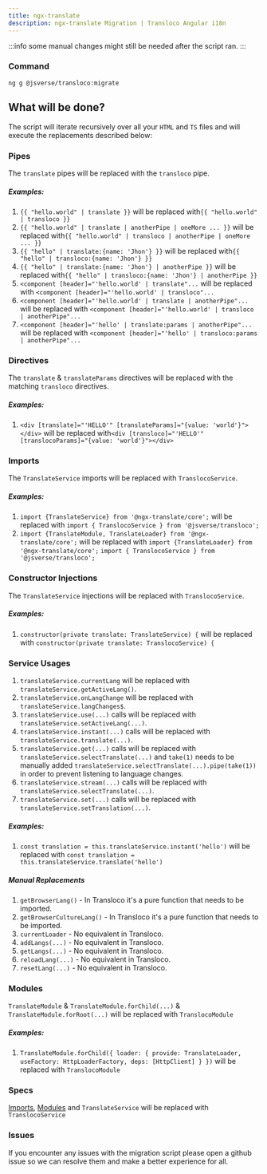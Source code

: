 ```yaml
---
title: ngx-translate
description: ngx-translate Migration | Transloco Angular i18n
---
```


:::info
some manual changes might still be needed after the script ran.
:::

### Command

`ng g @jsverse/transloco:migrate`

## What will be done?

The script will iterate recursively over all your `HTML` and `TS` files and will execute the replacements described below:

### Pipes

The `translate` pipes will be replaced with the `transloco` pipe.

##### Examples:

1. `{{ "hello.world" | translate }}` will be replaced with`{{ "hello.world" | transloco }}`
2. `{{ "hello.world" | translate | anotherPipe | oneMore ... }}` will be replaced with`{{ "hello.world" | transloco | anotherPipe | oneMore ... }}`
3. `{{ "hello" | translate:{name: 'Jhon'} }}` will be replaced with`{{ "hello" | transloco:{name: 'Jhon'} }}`
4. `{{ "hello" | translate:{name: 'Jhon'} | anotherPipe }}` will be replaced with`{{ "hello" | transloco:{name: 'Jhon'} | anotherPipe }}`
5. `<component [header]="'hello.world' | translate"...` will be replaced with `<component [header]="'hello.world' | transloco"...`
6. `<component [header]="'hello.world' | translate | anotherPipe"...` will be replaced with `<component [header]="'hello.world' | transloco | anotherPipe"...`
7. `<component [header]="'hello' | translate:params | anotherPipe"...` will be replaced with `<component [header]="'hello' | transloco:params | anotherPipe"...`

### Directives

The `translate` & `translateParams` directives will be replaced with the matching `transloco` directives.

##### Examples:

1. `<div [translate]="'HELLO'" [translateParams]="{value: 'world'}"></div>` will be replaced with`<div [transloco]="'HELLO'" [translocoParams]="{value: 'world'}"></div>`

### Imports

The `TranslateService` imports will be replaced with `TranslocoService`.

##### Examples:

1. `import {TranslateService} from '@ngx-translate/core';` will be replaced with `import { TranslocoService } from '@jsverse/transloco';`
2. `import {TranslateModule, TranslateLoader} from '@ngx-translate/core';` will be replaced with
   `import {TranslateLoader} from '@ngx-translate/core';`
   `import { TranslocoService } from '@jsverse/transloco';`

### Constructor Injections

The `TranslateService` injections will be replaced with `TranslocoService`.

##### Examples:

1. `constructor(private translate: TranslateService) {` will be replaced with `constructor(private translate: TranslocoService) {`

### Service Usages

1. `translateService.currentLang` will be replaced with `translateService.getActiveLang()`.
2. `translateService.onLangChange` will be replaced with `translateService.langChanges$`.
3. `translateService.use(...)` calls will be replaced with `translateService.setActiveLang(...)`.
4. `translateService.instant(...)` calls will be replaced with `translateService.translate(...)`.
5. `translateService.get(...)` calls will be replaced with `translateService.selectTranslate(...)` and `take(1)` needs to be manually added `translateService.selectTranslate(...).pipe(take(1))` in order to prevent listening to language changes.
6. `translateService.stream(...)` calls will be replaced with `translateService.selectTranslate(...)`.
7. `translateService.set(...)` calls will be replaced with `translateService.setTranslation(...)`.

##### Examples:

1. `const translation = this.translateService.instant('hello')` will be replaced with `const translation = this.translateService.translate('hello')`

##### Manual Replacements

1. `getBrowserLang()` - In Transloco it's a pure function that needs to be imported.
2. `getBrowserCultureLang()` - In Transloco it's a pure function that needs to be imported.
3. `currentLoader` - No equivalent in Transloco.
4. `addLangs(...)` - No equivalent in Transloco.
5. `getLangs(...)` - No equivalent in Transloco.
6. `reloadLang(...)` - No equivalent in Transloco.
7. `resetLang(...)` - No equivalent in Transloco.

### Modules

`TranslateModule` & `TranslateModule.forChild(...)` & `TranslateModule.forRoot(...)` will be replaced with `TranslocoModule`

##### Examples:

1. `TranslateModule.forChild({ loader: { provide: TranslateLoader, useFactory: HttpLoaderFactory, deps: [HttpClient] } })` will be replaced with `TranslocoModule`

### Specs

[Imports](#imports), [Modules](#modules) and `TranslateService` will be replaced with `TranslocoService`

### Issues

If you encounter any issues with the migration script please open a github issue so we can resolve them and make a better experience for all.
